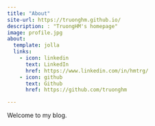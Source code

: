 ```yaml
---
title: "About"
site-url: https://truonghm.github.io/
description: : "TruongHM's homepage"
image: profile.jpg
about:
  template: jolla
  links:
    - icon: linkedin
      text: LinkedIn
      href: https://www.linkedin.com/in/hmtrg/
    - icon: github
      text: Github  
      href: https://github.com/truonghm

---
```


Welcome to my blog.
